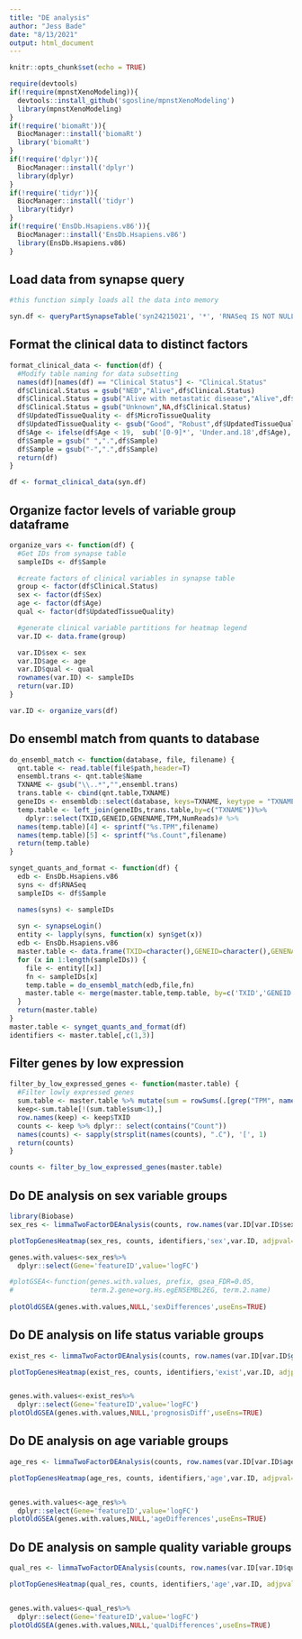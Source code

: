 ```yaml
---
title: "DE analysis"
author: "Jess Bade"
date: "8/13/2021"
output: html_document
---
```


```r
knitr::opts_chunk$set(echo = TRUE)

require(devtools)
if(!require(mpnstXenoModeling)){
  devtools::install_github('sgosline/mpnstXenoModeling')
  library(mpnstXenoModeling)
}
if(!require('biomaRt')){
  BiocManager::install('biomaRt')
  library('biomaRt')
}
if(!require('dplyr')){
  BiocManager::install('dplyr')
  library(dplyr)
}
if(!require('tidyr')){
  BiocManager::install('tidyr')
  library(tidyr)
}
if(!require('EnsDb.Hsapiens.v86')){
  BiocManager::install('EnsDb.Hsapiens.v86')
  library(EnsDb.Hsapiens.v86)
}

```

## Load data from synapse query


```r
#this function simply loads all the data into memory

syn.df <- queryPartSynapseTable('syn24215021', '*', 'RNASeq IS NOT NULL')


```

## Format the clinical data to distinct factors


```r

format_clinical_data <- function(df) {
  #Modify table naming for data subsetting
  names(df)[names(df) == "Clinical Status"] <- "Clinical.Status"
  df$Clinical.Status = gsub("NED","Alive",df$Clinical.Status)
  df$Clinical.Status = gsub("Alive with metastatic disease","Alive",df$Clinical.Status)
  df$Clinical.Status = gsub("Unknown",NA,df$Clinical.Status)
  df$UpdatedTissueQuality <- df$MicroTissueQuality
  df$UpdatedTissueQuality <- gsub("Good", "Robust",df$UpdatedTissueQuality)
  df$Age <- ifelse(df$Age < 19,  sub('[0-9]*', 'Under.and.18',df$Age), gsub('[0-9]*', 'Over.18',df$Age))
  df$Sample = gsub(" ",".",df$Sample)
  df$Sample = gsub("-",".",df$Sample)
  return(df)
}

df <- format_clinical_data(syn.df)

```

## Organize factor levels of variable group dataframe


```r

organize_vars <- function(df) {
  #Get IDs from synapse table
  sampleIDs <- df$Sample

  #create factors of clinical variables in synapse table
  group <- factor(df$Clinical.Status)
  sex <- factor(df$Sex)
  age <- factor(df$Age)
  qual <- factor(df$UpdatedTissueQuality)

  #generate clinical variable partitions for heatmap legend
  var.ID <- data.frame(group)

  var.ID$sex <- sex
  var.ID$age <- age
  var.ID$qual <- qual
  rownames(var.ID) <- sampleIDs
  return(var.ID)
}

var.ID <- organize_vars(df)

```

## Do ensembl match from quants to database


```r

do_ensembl_match <- function(database, file, filename) {
  qnt.table <- read.table(file$path,header=T)
  ensembl.trans <- qnt.table$Name
  TXNAME <- gsub("\\..*","",ensembl.trans)
  trans.table <- cbind(qnt.table,TXNAME)
  geneIDs <- ensembldb::select(database, keys=TXNAME, keytype = "TXNAME", columns = c("GENEID", "GENENAME"))
  temp.table <- left_join(geneIDs,trans.table,by=c("TXNAME"))%>%
    dplyr::select(TXID,GENEID,GENENAME,TPM,NumReads)# %>%
  names(temp.table)[4] <- sprintf("%s.TPM",filename)
  names(temp.table)[5] <- sprintf("%s.Count",filename)
  return(temp.table)
}

synget_quants_and_format <- function(df) {
  edb <- EnsDb.Hsapiens.v86
  syns <- df$RNASeq
  sampleIDs <- df$Sample

  names(syns) <- sampleIDs
  
  syn <- synapseLogin()
  entity <- lapply(syns, function(x) syn$get(x))
  edb <- EnsDb.Hsapiens.v86
  master.table <- data.frame(TXID=character(),GENEID=character(),GENENAME=character())
  for (x in 1:length(sampleIDs)) {
    file <- entity[[x]]
    fn <- sampleIDs[x]
    temp.table = do_ensembl_match(edb,file,fn)
    master.table <- merge(master.table,temp.table, by=c('TXID','GENEID','GENENAME'), all=TRUE)
  }
  return(master.table)
}
master.table <- synget_quants_and_format(df)
identifiers <- master.table[,c(1,3)]

```

## Filter genes by low expression


```r

filter_by_low_expressed_genes <- function(master.table) {
  #Filter lowly expressed genes
  sum.table <- master.table %>% mutate(sum = rowSums(.[grep("TPM", names(.))]))
  keep<-sum.table[!(sum.table$sum<1),]
  row.names(keep) <- keep$TXID
  counts <- keep %>% dplyr:: select(contains("Count"))
  names(counts) <- sapply(strsplit(names(counts), ".C"), '[', 1)
  return(counts)
}

counts <- filter_by_low_expressed_genes(master.table)

```

## Do DE analysis on sex variable groups


```r
library(Biobase)
sex_res <- limmaTwoFactorDEAnalysis(counts, row.names(var.ID[var.ID$sex == "Male",]), row.names(var.ID[var.ID$sex == "Female",]))

plotTopGenesHeatmap(sex_res, counts, identifiers,'sex',var.ID, adjpval=0.1, upload=TRUE, parentID='syn25323411')

genes.with.values<-sex_res%>%
  dplyr::select(Gene='featureID',value='logFC')

#plotGSEA<-function(genes.with.values, prefix, gsea_FDR=0.05, 
#                   term.2.gene=org.Hs.egENSEMBL2EG, term.2.name)
                   
plotOldGSEA(genes.with.values,NULL,'sexDifferences',useEns=TRUE)

```

## Do DE analysis on life status variable groups


```r
exist_res <- limmaTwoFactorDEAnalysis(counts, row.names(var.ID[var.ID$group == "Alive",]), row.names(var.ID[var.ID$group == "Deceased",]))

plotTopGenesHeatmap(exist_res, counts, identifiers,'exist',var.ID, adjpval=0.1, upload=TRUE, parentID='syn25323411')


genes.with.values<-exist_res%>%
  dplyr::select(Gene='featureID',value='logFC')
plotOldGSEA(genes.with.values,NULL,'prognosisDiff',useEns=TRUE)
```

## Do DE analysis on age variable groups


```r
age_res <- limmaTwoFactorDEAnalysis(counts, row.names(var.ID[var.ID$age == "Over.18",]), row.names(var.ID[var.ID$age == "Under.and.18",]))

plotTopGenesHeatmap(age_res, counts, identifiers,'age',var.ID, adjpval=0.1, upload=TRUE, parentID='syn25323411')


genes.with.values<-age_res%>%
  dplyr::select(Gene='featureID',value='logFC')
plotOldGSEA(genes.with.values,NULL,'ageDifferences',useEns=TRUE)
```

## Do DE analysis on sample quality variable groups


```r
qual_res <- limmaTwoFactorDEAnalysis(counts, row.names(var.ID[var.ID$qual == "Robust",]), row.names(var.ID[var.ID$qual == "Unusable",]))

plotTopGenesHeatmap(qual_res, counts, identifiers,'age',var.ID, adjpval=0.1, upload=TRUE, parentID='syn25323411')


genes.with.values<-qual_res%>%
  dplyr::select(Gene='featureID',value='logFC')
plotOldGSEA(genes.with.values,NULL,'qualDifferences',useEns=TRUE)
```
